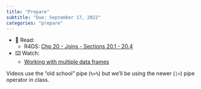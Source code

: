 ```yaml
---
title: "Prepare"
subtitle: "Due: September 17, 2022"
categories: "prepare"
---
```


-   📖 Read:
    -   R4DS: [Chp 20 - Joins - Sections 20.1 - 20.4](https://r4ds.hadley.nz/joins.html)
-   ⌨️ Watch:
    -   [Working with multiple data frames](https://youtu.be/VdV5ABsaf5Y)

::: callout-note
Videos use the "old school" pipe (`%>%`) but we'll be using the newer (`|>`) pipe operator in class.
:::
